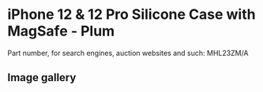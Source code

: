# iPhone 12 & 12 Pro Silicone Case with MagSafe - Plum

Part number, for search engines, auction websites and such: MHL23ZM/A

## Image gallery

<div style={{ width: "768px" }}>
  <GalleryComponent
    images={[
      {
        original: "/everysource/MHL23",
        thumbnail: "/everypreview/MHL23",
      },
      {
        original: "/everysource/MHL23_AV01",
        thumbnail: "/everypreview/MHL23_AV01",
      },
      {
        original: "/everysource/MHL23_AV02",
        thumbnail: "/everypreview/MHL23_AV02",
      },
      {
        original: "/everysource/MHL23_AV03",
        thumbnail: "/everypreview/MHL23_AV03",
      },
      {
        original: "/everysource/MHL23_AV04",
        thumbnail: "/everypreview/MHL23_AV04",
      },
      {
        original: "/everysource/MHL23_AV05",
        thumbnail: "/everypreview/MHL23_AV05",
      },
      {
        original: "/everysource/MHL23_AV06",
        thumbnail: "/everypreview/MHL23_AV06",
      },
      {
        original: "/everysource/MHL23_AV07",
        thumbnail: "/everypreview/MHL23_AV07",
      },
      {
        original: "/everysource/MHL23_AV08",
        thumbnail: "/everypreview/MHL23_AV08",
      },
      {
        original: "/everysource/MHL23_AV09",
        thumbnail: "/everypreview/MHL23_AV09",
      },
      {
        original: "/everysource/MHL23_AV10",
        thumbnail: "/everypreview/MHL23_AV10",
      }
    ]}
  />
</div>